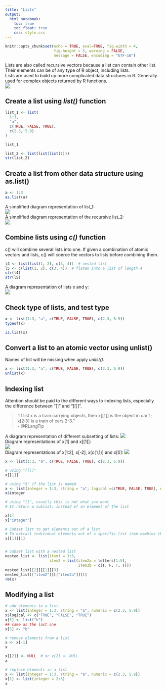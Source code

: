 ---
title: "Lists"
output: 
  html_notebook:
    toc: true
    toc_float: true
    css: style.css
---

```{r include = FALSE}
knitr::opts_chunk$set(echo = TRUE, eval=TRUE, fig.width = 4, 
                      fig.height = 5, warning = FALSE, 
                      message = FALSE, encoding = "UTF-16")
```

Lists are also called recursive vectors because a list can contain other list. Their elements can be of any type of R object, including lists.  
Lists are used to build up more complicated data structures in R. Generally used for complex objects returned by R functions.  
![](image/summary-tree.png)  

## Create a list using _list()_ function

```{r}
list_1 <- list(
  1:3, 
  "a", 
  c(TRUE, FALSE, TRUE), 
  c(2.3, 5.9)
)

list_1

list_2 <- list(list(list(1)))
str(list_2)
```

## Create a list from other data structure using as.list()
```{r}
a <- 1:3
as.list(a)
```
A simplified diagram representation of list_1:  
![](image/list.png)  
A simplified diagram representation of the recursive list_2:  
![](image/list-recursive.png) 


## Combine lists using _c()_ function
c() will combine several lists into one. If given a combination of atomic vectors and lists, c() will coerce the vectors to lists before combining them.
```{r}
l4 <- list(list(1, 2), c(3, 4))  # nested list
l5 <- c(list(1, 2), c(3, 4))  # flaten into a list of length 4
str(l4)
str(l5)
```
A diagram representation of lists x and y:  
![](image/list-c.png) 

## Check type of lists, and test type
```{r}
x <- list(1:3, "a", c(TRUE, FALSE, TRUE), c(2.3, 5.9))
typeof(x)

is.list(x)
```

## Convert a list to an atomic vector using unlist()
Names of list will be missing when apply _unlist()_.
```{r}
x <- list(1:3, "a", c(TRUE, FALSE, TRUE), c(2.3, 5.9))
unlist(x)
```

## Indexing list
Attention should be paid to the different ways to indexing lists, especially the difference between "[]" and "[[]]".

>"If list x is a train carrying objects, then x[[1]] is the object in car 1; x[2:3] is a train of cars 2-3."  
>- @RLangTip

A diagram representation of different subsetting of lists: 
![](image/train.png)  
Diagram representations of x[1] and x[[1]]:  
![](image/train-single.png)  
Diagram representations of x[1:2], x[-2], x[c(1,1)] and x[0]:
![](image/train-multiple.png)  

```{r}
x <- list(1:3, "a", c(TRUE, FALSE, TRUE), c(2.3, 5.9))

# using "[[]]"
x[[1]]

# using "$" if the list is named
x <- list(integer = 1:3, string = "a", logical =c(TRUE, FALSE, TRUE), numeric = c(2.3, 5.9))
x$integer

# using "[]", usually this is not what you want
# It return a sublist, instead of an element of the list

x[1]
x["integer"]

# Subset list to get elements out of a list
# To extract individual elements out of a specific list item combine the [[ (or $) operator with the [ operator:
x[[1]][1]


# Subset list with a nested list
nested_list <- list(item1 = 1:3, 
                    item2 = list(item2a = letters[1:5], 
                                 item3b = c(T, F, T, T)))
nested_list[[2]][[1]][3]
nested_list[["item2"]][["item2a"]][1]
rm(x)
```

## Modifying a list
```{r}
# add elements to a list
x <- list(integer = 1:3, string = "a", numeric = c(2.3, 5.9))
x$logical <- c("TRUE", "FALSE", "TRUE")
x[5] <- list("b")
## same as the last one
x[5] <- "b"

# remove elements from a list
x <- x[-1]
x

x[[2]] <- NULL  # or x[2] <- NULL
x

# replace elements in a list
x <- list(integer = 1:3, string = "a", numeric = c(2.3, 5.9))
x[1] <- list(integer = 2:6)
x
```
